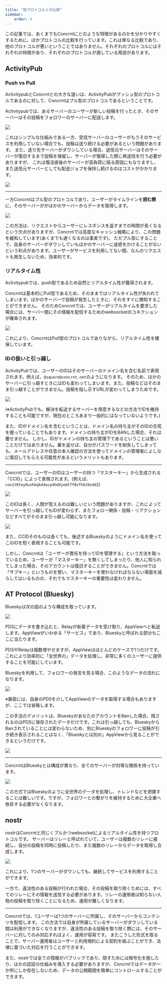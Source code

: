 ```yaml
---
title: "他プロトコルとの比較"
sidebar:
    order: 4
---
```



<Aside>
この記事では、あくまでもConcrntにどのような特徴があるのかを分かりやすくするために、ほかプロトコルの比較を行っています。これは単なる比較であり、他のプロトコルが悪いということではありません。それぞれのプロトコルにはそれぞれの特徴があり、それぞれのプロトコルが適している用途があります。
</Aside>

## ActivityPub
### Push vs Pull
ActivitypubとConcrntとの大きな違いは、ActivityPubがプッシュ型のプロトコルであるのに対して、Concrntはプル型のプロトコルであるということです。

Activitypubでは、あるサーバーのユーザーが新しい投稿を行ったとき、そのサーバーはその投稿をフォロワーのサーバーに配送します。

<img src="/images/comparing/push101.png" target="_blank" />

これはシンプルな仕組みである一方、受信サーバーのユーザーがもうそのサービスを利用していない場合でも、投稿は送り続ける必要があるという問題があります。
また、送り先サーバーがダウンしている場合、送信元サーバーはそのサーバーが復旧するまで投稿を保留し、サーバーが復帰した際に再送信を行う必要がありますが、
これは復活直後のサーバーが高負荷に陥る原因にもなりますし、また送信元サーバーとしても配送ジョブを保持し続けるのはコストがかかります。

<img src="/images/comparing/pushcons.png" target="_blank" />

---

一方Concrntはプル型のプロトコルであり、ユーザーがタイムラインを**読む際**に、そのサーバーががほかのサーバーからデータを取得します。

<img src="/images/comparing/pull101.png" target="_blank" />

この方法は、リクエストからユーザーにレスポンスを返すまでの時間が長くなるという欠点がありますが、Concrntでは高度なキャッシュ戦略により、この問題を緩和しています(あくまでも遅くなるのは事実です)。
ただプル型にすることで、自身のサーバーがダウンしていもほかのサーバーに迷惑をかけることがないという利点があります。ユーザーがサービスを利用してない間、なんのリクエストも発生しないため、効率的です。

### リアルタイム性

Activitypubでは、push型であるため自然とリアルタイム性が獲得されます。

Concrntは基本的にPull型であるため、そのままではリアルタイム性が失われてしまいます。ほかのサーバーで投稿が発生したときに、それをすぐに検知することができません。
そのためConcrntでは、ユーザーがリアルタイムを要求した場合には、サーバー間にその情報を配信するためのwebsocketのコネクションが確率されます。

<img src="/images/comparing/ccrealtime.png" target="_blank" />

これにより、ConcrntはPull型のプロトコルでありながら、リアルタイム性を確保しています。

### IDの扱いと引っ越し

ActivityPubでは、ユーザーのIDはそのサーバーのドメイン名を含む名前で表現されます。例えば、`@square@concrnt.net`のようになります。
そのため、ほかのサーバーに引っ越すときにはIDも変わってしまいます。また、投稿などはそのまま引っ越すことができません。投稿を指し示すURLが変わってしまうためです。

<img src="/images/comparing/apmigrate.png" target="_blank" />

(※ActivityPubでも、解決を転送するサーバーを用意するなどの方法でIDを維持することも可能ですが、現在のところあまり一般的にはなっていないようです。)

また、IDがドメイン名を含むということは、ドメイン名の持ち主がそのIDの生死を握っていることでもあります。ドメインの持ち主がIDをBANした場合、それは覆せません。
しかし、IDがドメインの持ち主の管理下であるということは悪いことだけではありません。裏を返せば、自分がパスワードを紛失してしまっても、メールアドレスや任意の本人確認の方法を使ってドメインの管理者によしなに復旧してもらえる可能性があるというメリットもあります。

---

Concrntでは、ユーザーのIDはユーザーの持つ「マスターキー」から生成される「CCID」によって表現されます。(例えば、`con1t0tey8uxhkqkd4wcp4hd4jedt7f0vfhk29xdd2`)

<img src="/images/comparing/ccid101.png" target="_blank" />

このIDは長く、人間が覚えるのは難しいという問題がありますが、これによってサーバーを引っ越してもIDが変わらず、またフォロー関係・投稿・リアクションなどすべてがそのまま引っ越し可能になります。


<img src="/images/comparing/ccmigrate.png" target="_blank" />


また、CCIDそのものは長くても、後述するBlueskyのようにドメイン名を使ってこのIDを短く表現することも可能です。


しかし、Concrntは「ユーザーが責任を持ってIDを管理する」という方法を取っているため、ユーザーが「マスターキー」を無くしてしまったり、他人に知られてしまった場合、そのアカウントは復旧することができません。Concrntでは「サブキー」というものを使い、マスターキーを使わなければならない場面を減らしてはいるものの、それでもマスターキーの重要性は変わりません。


## AT Protocol (Bluesky)

Blueskyは次の図のような構成を取っています。

<img src="/images/comparing/atproto101.png" target="_blank" />

PDSにデータを書き込むと、Relayが新着データを受け取り、AppViewへと転送します。AppViewがいわゆる「サービス」であり、Blueskyと呼ばれる部分もここに当たります。

PDSやRelayは複数増やせますが、AppViewはほとんどのケースで1つだけです。これにより効率的に「全世界の」データを処理し、非常に多くのユーザーに提供することを可能にしています。

Blueskyを利用して、フォロワーの発言を見る場合、このようなデータの流れになります。

<img src="/images/comparing/bluesky101.png" target="_blank" />

※厳密には、自身のPDSを介してAppViewのデータを取得する場合もありますが、ここでは省略します。

この手法のデメリットは、BlueskyがあなたのアカウントをBanした場合、残されるのはPDSに保存されたデータだけです。これは引っ越しても、BlueskyからBanされていることには変わらないため、別にBlueskyのフォロワーに投稿が引き続き表示されることはなく、「Blueskyとは別の」AppViewから見ることができるというだけです。

<img src="/images/comparing/blueskyban.png" target="_blank" />

---

ConcrntはBlueskyとは構成が異なり、全てのサーバーが対等な関係を持っています。

<img src="/images/comparing/stillalive.png" target="_blank" />

この方式ではBlueskyのように全世界のデータを処理し、トレンドなどを把握することは難しいです。ですが、フォロワーとの繋がりを維持するために大企業へ依存する必要がなくなります。

## nostr

nostrはConcrntと同じくプルかつwebsocketによるリアルタイム性を持つプロトコルです。
サーバーはリレーと呼ばれていて、ユーザーは複数のリレーに接続し、自分の投稿を同時に投稿したり、また複数のリレーからデータを取得し合成します。

<img src="/images/comparing/nostr101.png" target="_blank" />

これにより、1つのサーバーがダウンしても、継続してサービスを利用することができます。

一方で、違法性のある投稿が行われた場合、その投稿を取り除くためには、すべてのリレーにその情報を送信する必要があります。リレーの運用者は知らない人物の投稿を取り除くことになるため、運用が難しくなります。

---

Concrntでは、1ユーザーは1つのサーバーに所属し、そのサーバーからコンテンツを配信します。
この方法では自身が所属しているサーバーがダウンしている間は利用ができなくなりますが、違法性のある投稿を取り除く際には、そのサーバーに対してのみ対応すればよく、運用が容易です。
またこうした形式を取ることで、サーバー運用者はユーザーと利用規約による契約を結ぶことができ、法律に基づいた対応を行うことができます。

また、nostrでは全ての情報がパブリックであり、隠すためには暗号化を施したり、ほかの認証の仕組みを導入する必要がありますが、Concrntではデータが一か所にしか存在しないため、データの公開範囲を簡単にコントロールすることができます。


